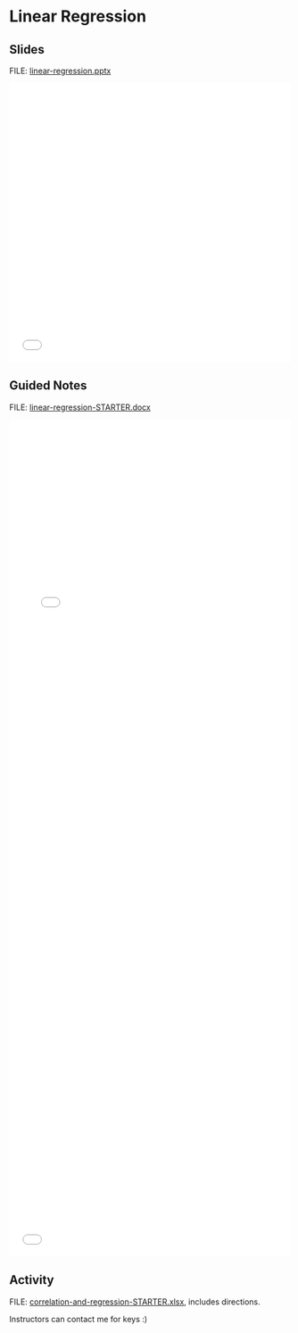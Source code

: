 # Linear Regression {.unnumbered}

## Slides

FILE: [linear-regression.pptx](https://github.com/coltongearhart/math125/blob/main/stats/linear-regression.pptx)

<embed src="stats/linear-regression.pdf" type="application/pdf" width="100%" height="500px"></embed>

## Guided Notes

FILE: [linear-regression-STARTER.docx](https://github.com/coltongearhart/math125/blob/main/stats/linear-regression-STARTER.docx)

<embed src="stats/linear-regression-COMPLETED.pdf" type="application/pdf" width="100%" height="1000px"></embed>

<embed src="stats/table-correlation-critical-values.pdf" type="application/pdf" width="100%" height="500px"></embed>

## Activity

FILE: [correlation-and-regression-STARTER.xlsx](https://github.com/coltongearhart/math125/blob/main/stats/activities/correlation-and-regression-STARTER.docx), includes directions.

Instructors can contact me for keys :)
